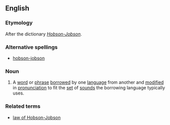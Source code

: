 {{wikipedia}}
==English==
===Etymology===
After the dictionary [[w:Hobson-Jobson|''Hobson-Jobson'']].
===Alternative spellings===
*[[hobson-jobson]]
===Noun===
{{en-noun|s}}
#A [[word]] or [[phrase]] [[borrow]]ed by one [[language]] from another and [[modify|modified]] in [[pronunciation]] to fit the [[set]] of [[sound]]s the borrowing language typically uses.
===Related terms===
*[[law of Hobson-Jobson]]